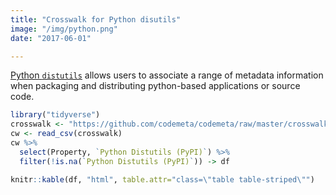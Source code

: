 ```yaml
---
title: "Crosswalk for Python disutils"
image: "/img/python.png"
date: "2017-06-01"

---
```


[Python `distutils`](https://docs.python.org/3.6/distutils/) allows users to associate a range of metadata information when packaging and distributing python-based applications or source code.  


```r
library("tidyverse")
crosswalk <- "https://github.com/codemeta/codemeta/raw/master/crosswalk.csv"
cw <- read_csv(crosswalk)
cw %>% 
  select(Property, `Python Distutils (PyPI)`) %>%
  filter(!is.na(`Python Distutils (PyPI)`)) -> df

knitr::kable(df, "html", table.attr="class=\"table table-striped\"")
```